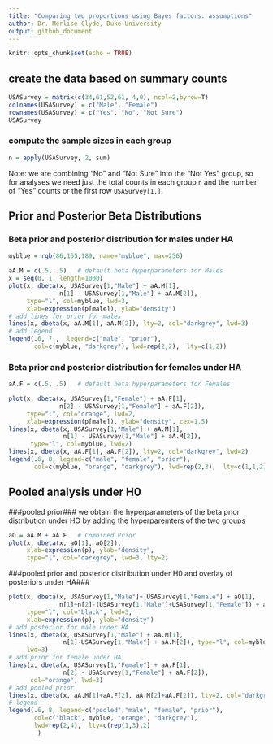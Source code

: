 ```yaml
---
title: "Comparing two proportions using Bayes factors: assumptions"
author: Dr. Merlise Clyde, Duke University
output: github_document
---
```


```r
knitr::opts_chunk$set(echo = TRUE)
```

## create the data based on summary counts ##
```r
USASurvey = matrix(c(34,61,52,61, 4,0), ncol=2,byrow=T)
colnames(USASurvey) = c("Male", "Female")
rownames(USASurvey) = c("Yes", "No", "Not Sure")
USASurvey
```
### compute the sample sizes in each group ###
```r
n = apply(USASurvey, 2, sum)
```

Note:  we are combining "No" and "Not Sure" into the "Not Yes" group, so for analyses we need just the total counts in each group `n` and the number of "Yes" counts or the first row `USASurvey[1,]`.

## Prior and Posterior Beta Distributions##

### Beta prior and posterior distribution for males under HA ###
```r
myblue = rgb(86,155,189, name="myblue", max=256)

aA.M = c(.5, .5)   # default beta hyperparameters for Males
x = seq(0, 1, length=1000)
plot(x, dbeta(x, USASurvey[1,"Male"] + aA.M[1], 
              n[1] - USASurvey[1,"Male"] + aA.M[2]),
     type="l", col=myblue, lwd=3, 
     xlab=expression(p[male]), ylab="density")
# add lines for prior for males
lines(x, dbeta(x, aA.M[1], aA.M[2]), lty=2, col="darkgrey", lwd=3)
# add legend
legend(.6, 7 ,  legend=c("male", "prior"),
       col=c(myblue, "darkgrey"), lwd=rep(2,2),  lty=c(1,2))
```



### Beta prior and posterior distribution for females under HA ###  
```r
aA.F = c(.5, .5)   # default beta hyperparameters for Females

plot(x, dbeta(x, USASurvey[1,"Female"] + aA.F[1],  
              n[2] - USASurvey[1,"Female"] + aA.F[2]),
     type="l", col="orange", lwd=2, 
     xlab=expression(p[male]), ylab="density", cex=1.5)
lines(x, dbeta(x, USASurvey[1,"Male"] + aA.M[1], 
               n[1] - USASurvey[1,"Male"] + aA.M[2]),
      type="l", col=myblue, lwd=2)
lines(x, dbeta(x, aA.F[1], aA.F[2]), lty=2, col="darkgrey", lwd=2)
legend(.6, 8, legend=c("male", "female", "prior"),
       col=c(myblue, "orange", "darkgrey"), lwd=rep(2,3),  lty=c(1,1,2))
```

## Pooled analysis under H0 ##

###pooled prior###
we obtain the hyperparameters of the beta prior distribution under HO by adding the hyperparemters of the two groups

```r
aO = aA.M + aA.F   # Combined Prior
plot(x, dbeta(x, aO[1], aO[2]), 
     xlab=expression(p), ylab="density",
     type="l", col="darkgrey", lwd=3, lty=2)
```

###pooled prior and posterior distribution under H0 and overlay of posteriors under HA###
```r
plot(x, dbeta(x, USASurvey[1,"Male"]+ USASurvey[1,"Female"] + aO[1], 
              n[1]+n[2]-(USASurvey[1,"Male"]+USASurvey[1,"Female"]) + aO[2]), 
     type="l", col="black", lwd=3, 
     xlab=expression(p), ylab="density")
# add posterior for male under HA
lines(x, dbeta(x, USASurvey[1,"Male"] + aA.M[1], 
               n[1]-USASurvey[1,"Male"] + aA.M[2]), type="l", col=myblue,
     lwd=3)
# add prior for female under HA
lines(x, dbeta(x, USASurvey[1,"Female"] + aA.F[1],  
               n[2] - USASurvey[1,"Female"] + aA.F[2]), 
      col="orange", lwd=3)
# add pooled prior
lines(x, dbeta(x, aA.M[1]+aA.F[2], aA.M[2]+aA.F[2]), lty=2, col="darkgrey", lwd=2)
# legend
legend(.6, 8, legend=c("pooled","male", "female", "prior"), 
       col=c("black", myblue, "orange", "darkgrey"),
       lwd=rep(2,4),  lty=c(rep(1,3),2)
        )
```

